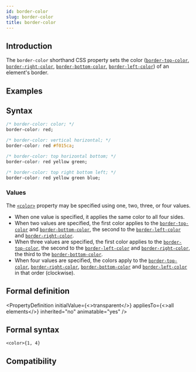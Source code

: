 ```yaml
---
id: border-color
slug: border-color
title: border-color
---
```


## Introduction

The `border-color` shorthand CSS property sets the color ([`border-top-color`](./border-top-color.mdx), [`border-right-color`](./border-right-color.mdx), [`border-bottom-color`](./border-bottom-color.mdx), [`border-left-color`](./border-left-color.mdx)) of an element's border.

## Examples


<Go
  example="css-api"
  defaultFile="src/border-color/App.tsx"
  img="https://lf-lynx.tiktok-cdns.com/obj/lynx-artifacts-oss-sg/lynx-website/assets/doc/css/border-color.jpg"
  defaultEntryFile="dist/border-color.lynx.bundle"
  entry="src/border-color"
/>

## Syntax

```css
/* border-color: color; */
border-color: red;

/* border-color: vertical horizontal; */
border-color: red #f015ca;

/* border-color: top horizontal bottom; */
border-color: red yellow green;

/* border-color: top right bottom left; */
border-color: red yellow green blue;
```

### Values

The [`<color>`](/api/css/data-type/color.mdx) property may be specified using one, two, three, or four values.

- When one value is specified, it applies the same color to all four sides.
- When two values are specified, the first color applies to the [`border-top-color`](./border-top-color.mdx) and [`border-bottom-color`](./border-bottom-color.mdx), the second to the [`border-left-color`](./border-left-color.mdx) and [`border-right-color`](./border-right-color.mdx).
- When three values are specified, the first color applies to the [`border-top-color`](./border-top-color.mdx), the second to the [`border-left-color`](./border-left-color.mdx) and [`border-right-color`](./border-right-color.mdx), the third to the [`border-bottom-color`](./border-bottom-color.mdx).
- When four values are specified, the colors apply to the [`border-top-color`](./border-top-color.mdx), [`border-right-color`](./border-right-color.mdx), [`border-bottom-color`](./border-bottom-color.mdx) and [`border-left-color`](./border-left-color.mdx) in that order (clockwise).

## Formal definition


<PropertyDefinition
  initialValue={<>transparent</>}
  appliesTo={<>all elements</>}
  inherited="no"
  animatable="yes"
/>

## Formal syntax

```
<color>{1, 4}
```

## Compatibility


<LegacyCompatTable metadata="css/properties/border-color" />
